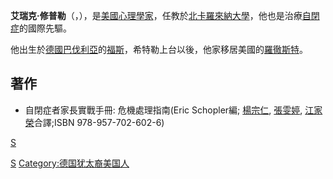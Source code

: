 '''艾瑞克·修普勒'''（{{lang|en|Eric Schopler}}，{{bd|1927年||2006年|7月7日}}），是[[美國|美國]][[心理學家|心理學家]]，任教於[[北卡羅來納大學|北卡羅來納大學]]，他也是治療[[自閉症|自閉症]]的國際先驅。

他出生於[[德國|德國]][[巴伐利亞|巴伐利亞]]的[[福斯|福斯]]，希特勒上台以後，他家移居美國的[[羅徹斯特|羅徹斯特]]。

==著作==
*自閉症者家長實戰手冊: 危機處理指南(Eric Schopler編; [[楊宗仁|楊宗仁]], [[張雯婷|張雯婷]], [[江家榮|江家榮]]合譯;ISBN 978-957-702-602-6)
{{Authority control}}
{{Psychologist-stub}}
[[category:美国心理学家|S]]
[[Category:芝加哥大學校友|S]]
[[Category:德国犹太裔美国人|Category:德国犹太裔美国人]]